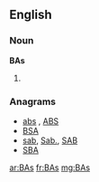 ==English==

===Noun===
'''BAs'''

# {{plural of|BA}}

===Anagrams===
* [[abs#English|abs]] , [[ABS#English|ABS]]
* [[BSA#English|BSA]]
* [[sab#English|sab]], [[Sab.#English|Sab.]], [[SAB#English|SAB]]
* [[SBA#English|SBA]]

[[ar:BAs]]
[[fr:BAs]]
[[mg:BAs]]
